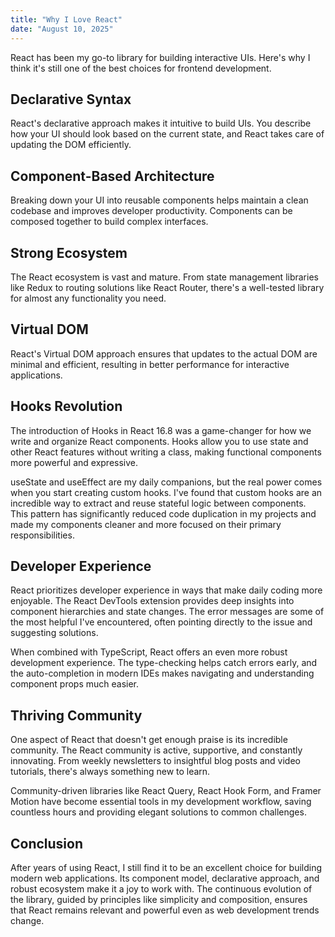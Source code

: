 ```yaml
---
title: "Why I Love React"
date: "August 10, 2025"
---
```


React has been my go-to library for building interactive UIs. Here's why I think it's still one of the best choices for frontend development.

## Declarative Syntax

React's declarative approach makes it intuitive to build UIs. You describe how your UI should look based on the current state, and React takes care of updating the DOM efficiently.


<Quote 
  text="I think the major reason why React has been so successful is that it's fully embraced the functional programming paradigm." 
  author="Dan Abramov, React Core Team"
/>

## Component-Based Architecture

Breaking down your UI into reusable components helps maintain a clean codebase and improves developer productivity. Components can be composed together to build complex interfaces.

## Strong Ecosystem

The React ecosystem is vast and mature. From state management libraries like Redux to routing solutions like React Router, there's a well-tested library for almost any functionality you need.

## Virtual DOM

React's Virtual DOM approach ensures that updates to the actual DOM are minimal and efficient, resulting in better performance for interactive applications.

## Hooks Revolution

The introduction of Hooks in React 16.8 was a game-changer for how we write and organize React components. Hooks allow you to use state and other React features without writing a class, making functional components more powerful and expressive.

<Quote 
  text="Hooks solve a wide variety of seemingly unconnected problems in React that we've encountered over five years of writing and maintaining tens of thousands of components." 
  author="React Documentation"
/>

useState and useEffect are my daily companions, but the real power comes when you start creating custom hooks. I've found that custom hooks are an incredible way to extract and reuse stateful logic between components. This pattern has significantly reduced code duplication in my projects and made my components cleaner and more focused on their primary responsibilities.

## Developer Experience

React prioritizes developer experience in ways that make daily coding more enjoyable. The React DevTools extension provides deep insights into component hierarchies and state changes. The error messages are some of the most helpful I've encountered, often pointing directly to the issue and suggesting solutions.

When combined with TypeScript, React offers an even more robust development experience. The type-checking helps catch errors early, and the auto-completion in modern IDEs makes navigating and understanding component props much easier.

## Thriving Community

One aspect of React that doesn't get enough praise is its incredible community. The React community is active, supportive, and constantly innovating. From weekly newsletters to insightful blog posts and video tutorials, there's always something new to learn.

Community-driven libraries like React Query, React Hook Form, and Framer Motion have become essential tools in my development workflow, saving countless hours and providing elegant solutions to common challenges.

## Conclusion

After years of using React, I still find it to be an excellent choice for building modern web applications. Its component model, declarative approach, and robust ecosystem make it a joy to work with. The continuous evolution of the library, guided by principles like simplicity and composition, ensures that React remains relevant and powerful even as web development trends change.